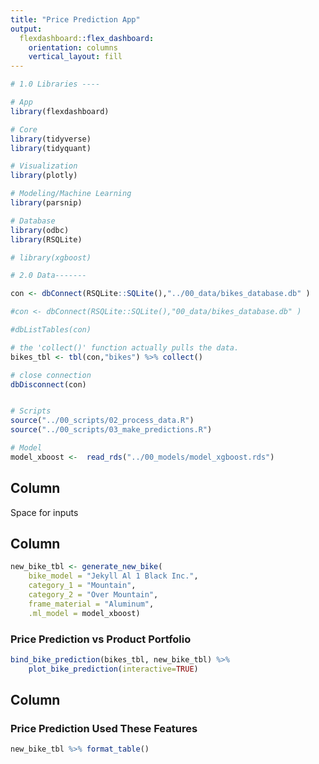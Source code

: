 ```yaml
---
title: "Price Prediction App"
output: 
  flexdashboard::flex_dashboard:
    orientation: columns
    vertical_layout: fill
---
```


```r

# 1.0 Libraries ----

# App
library(flexdashboard)

# Core
library(tidyverse)
library(tidyquant)

# Visualization
library(plotly)

# Modeling/Machine Learning
library(parsnip)

# Database
library(odbc)
library(RSQLite)

# library(xgboost)

# 2.0 Data-------

con <- dbConnect(RSQLite::SQLite(),"../00_data/bikes_database.db" )

#con <- dbConnect(RSQLite::SQLite(),"00_data/bikes_database.db" )

#dbListTables(con)

# the 'collect()' function actually pulls the data.
bikes_tbl <- tbl(con,"bikes") %>% collect()  

# close connection
dbDisconnect(con)


# Scripts
source("../00_scripts/02_process_data.R")
source("../00_scripts/03_make_predictions.R")

# Model
model_xboost <-  read_rds("../00_models/model_xgboost.rds")


```

Column {.sidebar}
-----------------------------------------------------------------------

Space for inputs

Column {data-width=650}
-----------------------------------------------------------------------


```r
new_bike_tbl <- generate_new_bike(
    bike_model = "Jekyll Al 1 Black Inc.",
    category_1 = "Mountain",
    category_2 = "Over Mountain",
    frame_material = "Aluminum",
    .ml_model = model_xboost)

```


### Price Prediction vs Product Portfolio

```r
bind_bike_prediction(bikes_tbl, new_bike_tbl) %>% 
    plot_bike_prediction(interactive=TRUE)
```

Column {data-width=350}
-----------------------------------------------------------------------

### Price Prediction Used These Features


```r
new_bike_tbl %>% format_table()
```




